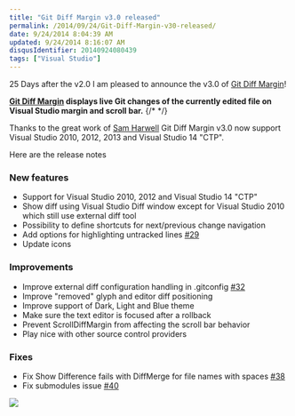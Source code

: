 ```yaml
---
title: "Git Diff Margin v3.0 released"
permalink: /2014/09/24/Git-Diff-Margin-v30-released/
date: 9/24/2014 8:04:39 AM
updated: 9/24/2014 8:16:07 AM
disqusIdentifier: 20140924080439
tags: ["Visual Studio"]
---
```

25 Days after the v2.0 I am pleased to announce the v3.0 of [Git Diff Margin](http://visualstudiogallery.msdn.microsoft.com/cf49cf30-2ca6-4ea0-b7cc-6a8e0dadc1a8)!

**[Git Diff Margin](http://visualstudiogallery.msdn.microsoft.com/cf49cf30-2ca6-4ea0-b7cc-6a8e0dadc1a8) displays live Git changes of the currently edited file on Visual Studio margin and scroll bar.**
{/* <!-- more --> */}

Thanks to the great work of [Sam Harwell](https://github.com/sharwell) Git Diff Margin v3.0 now support Visual Studio 2010, 2012, 2013 and Visual Studio 14 "CTP".

Here are the release notes 

### New features

*   Support for Visual Studio 2010, 2012 and Visual Studio 14 "CTP" 
*   Show diff using Visual Studio Diff window except for Visual Studio 2010 which still use external diff tool 
*   Possibility to define shortcuts for next/previous change navigation 
*   Add options for highlighting untracked lines [#29](https://github.com/laurentkempe/GitDiffMargin/issues/29) 
*   Update icons   

### Improvements

*   Improve external diff configuration handling in .gitconfig [#32](https://github.com/laurentkempe/GitDiffMargin/issues/32) 
*   Improve "removed" glyph and editor diff positioning 
*   Improve support of Dark, Light and Blue theme 
*   Make sure the text editor is focused after a rollback 
*   Prevent ScrollDiffMargin from affecting the scroll bar behavior 
*   Play nice with other source control providers   

### Fixes

*   Fix Show Difference fails with DiffMerge for file names with spaces [#38](https://github.com/laurentkempe/GitDiffMargin/issues/38) 
*   Fix submodules issue [#40](https://github.com/laurentkempe/GitDiffMargin/issues/40)   

![](https://c4.staticflickr.com/4/3893/15335334635_a88dc1f271.jpg)
